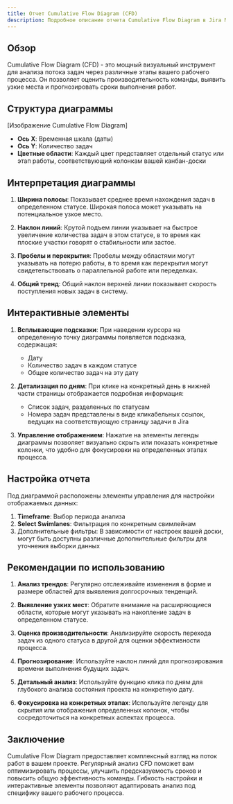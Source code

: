 ```yaml
---
title: Отчет Cumulative Flow Diagram (CFD)
description: Подробное описание отчета Cumulative Flow Diagram в Jira Metrics Plugin и его интерпретация.
---
```


## Обзор

Cumulative Flow Diagram (CFD) - это мощный визуальный инструмент для анализа потока задач через различные этапы вашего рабочего процесса. Он позволяет оценить производительность команды, выявить узкие места и прогнозировать сроки выполнения работ.

## Структура диаграммы

[Изображение Cumulative Flow Diagram]

- **Ось X**: Временная шкала (даты)
- **Ось Y**: Количество задач
- **Цветные области**: Каждый цвет представляет отдельный статус или этап работы, соответствующий колонкам вашей канбан-доски

## Интерпретация диаграммы

1. **Ширина полосы**: Показывает среднее время нахождения задач в определенном статусе. Широкая полоса может указывать на потенциальное узкое место.

2. **Наклон линий**: Крутой подъем линии указывает на быстрое увеличение количества задач в этом статусе, в то время как плоские участки говорят о стабильности или застое.

3. **Пробелы и перекрытия**: Пробелы между областями могут указывать на потерю работы, в то время как перекрытия могут свидетельствовать о параллельной работе или переделках.

4. **Общий тренд**: Общий наклон верхней линии показывает скорость поступления новых задач в систему.

## Интерактивные элементы

1. **Всплывающие подсказки**: При наведении курсора на определенную точку диаграммы появляется подсказка, содержащая:
   - Дату
   - Количество задач в каждом статусе
   - Общее количество задач на эту дату

2. **Детализация по дням**: При клике на конкретный день в нижней части страницы отображается подробная информация:
   - Список задач, разделенных по статусам
   - Номера задач представлены в виде кликабельных ссылок, ведущих на соответствующую страницу задачи в Jira

3. **Управление отображением**: Нажатие на элементы легенды диаграммы позволяет визуально скрыть или показать конкретные колонки, что удобно для фокусировки на определенных этапах процесса.

## Настройка отчета

Под диаграммой расположены элементы управления для настройки отображаемых данных:

1. **Timeframe**: Выбор периода анализа
2. **Select Swimlanes**: Фильтрация по конкретным свимлейнам
3. Дополнительные фильтры: В зависимости от настроек вашей доски, могут быть доступны различные дополнительные фильтры для уточнения выборки данных

## Рекомендации по использованию

1. **Анализ трендов**: Регулярно отслеживайте изменения в форме и размере областей для выявления долгосрочных тенденций.

2. **Выявление узких мест**: Обратите внимание на расширяющиеся области, которые могут указывать на накопление задач в определенном статусе.

3. **Оценка производительности**: Анализируйте скорость перехода задач из одного статуса в другой для оценки эффективности процесса.

4. **Прогнозирование**: Используйте наклон линий для прогнозирования времени выполнения будущих задач.

5. **Детальный анализ**: Используйте функцию клика по дням для глубокого анализа состояния проекта на конкретную дату.

6. **Фокусировка на конкретных этапах**: Используйте легенду для скрытия или отображения определенных колонок, чтобы сосредоточиться на конкретных аспектах процесса.

## Заключение

Cumulative Flow Diagram предоставляет комплексный взгляд на поток работ в вашем проекте. Регулярный анализ CFD поможет вам оптимизировать процессы, улучшить предсказуемость сроков и повысить общую эффективность команды. Гибкость настройки и интерактивные элементы позволяют адаптировать анализ под специфику вашего рабочего процесса.